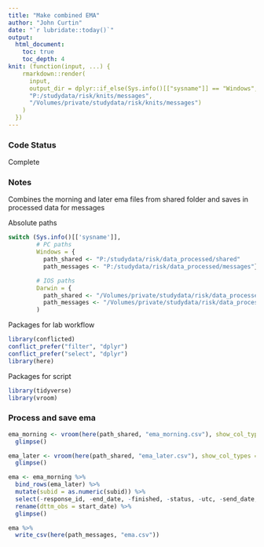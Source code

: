 ```yaml
---
title: "Make combined EMA"
author: "John Curtin"
date: "`r lubridate::today()`"
output: 
  html_document:
    toc: true 
    toc_depth: 4
knit: (function(input, ...) {
    rmarkdown::render(
      input,
      output_dir = dplyr::if_else(Sys.info()[["sysname"]] == "Windows",
      "P:/studydata/risk/knits/messages", 
      "/Volumes/private/studydata/risk/knits/messages")
    )
  })
---
```


### Code Status

Complete

### Notes

Combines the morning and later ema files from shared folder and saves in processed data for messages


Absolute paths
```r
switch (Sys.info()[['sysname']],
        # PC paths
        Windows = {
          path_shared <- "P:/studydata/risk/data_processed/shared"
          path_messages <- "P:/studydata/risk/data_processed/messages"},

        # IOS paths
        Darwin = {
          path_shared <- "/Volumes/private/studydata/risk/data_processed/shared"
          path_messages <- "/Volumes/private/studydata/risk/data_processed/messages"}
        )
```

Packages for lab workflow 
```r
library(conflicted) 
conflict_prefer("filter", "dplyr")
conflict_prefer("select", "dplyr")
library(here) 
```


Packages for script
```r
library(tidyverse)
library(vroom)
```


### Process and save ema
```r
ema_morning <- vroom(here(path_shared, "ema_morning.csv"), show_col_types = FALSE) %>% 
  glimpse()

ema_later <- vroom(here(path_shared, "ema_later.csv"), show_col_types = FALSE) %>% 
  glimpse()
```

```r
ema <- ema_morning %>% 
  bind_rows(ema_later) %>% 
  mutate(subid = as.numeric(subid)) %>% 
  select(-response_id, -end_date, -finished, -status, -utc, -send_date, -send_time) %>% 
  rename(dttm_obs = start_date) %>% 
  glimpse()
```


```r
ema %>% 
  write_csv(here(path_messages, "ema.csv"))
```
